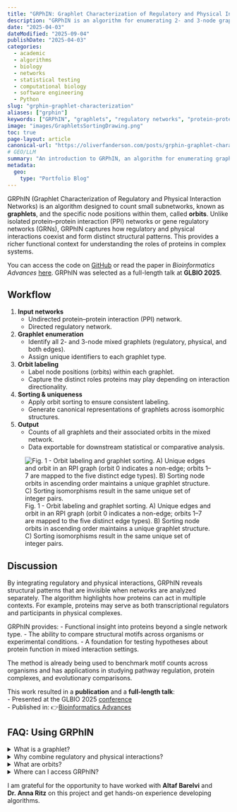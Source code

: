 ```yaml
---
title: "GRPhIN: Graphlet Characterization of Regulatory and Physical Interaction Networks"
description: "GRPhIN is an algorithm for enumerating 2- and 3-node graphlets and their orbits in mixed regulatory and physical interaction networks. Published in *Bioinformatics Advances*."
date: "2025-04-03"
dateModified: "2025-09-04"
publishDate: "2025-04-03"
categories:
  - academic
  - algorithms
  - biology
  - networks
  - statistical testing
  - computational biology
  - software engineering
  - Python
slug: "grphin-graphlet-characterization"
aliases: ["grphin"]
keywords: ["GRPhIN", "graphlets", "regulatory networks", "protein-protein interaction", "network motifs", "mixed networks", "orbits", "algorithms", "bioinformatics", "graph theory"]
image: "images/GraphletsSortingDrawing.png"
toc: true
page-layout: article
canonical-url: "https://oliverfanderson.com/posts/grphin-graphlet-characterization"
# GEO/LLM
summary: "An introduction to GRPhIN, an algorithm for enumerating graphlets and their orbits in mixed regulatory and physical interaction networks."
metadata:
  geo:
    type: "Portfolio Blog"
---
```


```{=html}
<style>
.keywords {
  display: none !important;
}
/* .quarto-float-caption-bottom {
  display: none !important;
} */
</style>
```

GRPhIN (Graphlet Characterization of Regulatory and Physical Interaction Networks) is an algorithm designed to count small subnetworks, known as **graphlets**, and the specific node positions within them, called **orbits**. Unlike isolated protein–protein interaction (PPI) networks or gene regulatory networks (GRNs), GRPhIN captures how regulatory and physical interactions coexist and form distinct structural patterns. This provides a richer functional context for understanding the roles of proteins in complex systems.

You can access the code on [GitHub](https://github.com/Reed-CompBio/grphin) or read the paper in *Bioinformatics Advances* [here](https://doi.org/10.1093/bioadv/vbaf176). GRPhIN was selected as a full-length talk at **GLBIO 2025**.

## Workflow

1.  **Input networks**
    -   Undirected protein–protein interaction (PPI) network.
    -   Directed regulatory network.
2.  **Graphlet enumeration**
    -   Identify all 2- and 3-node mixed graphlets (regulatory, physical, and both edges).
    -   Assign unique identifiers to each graphlet type.
3.  **Orbit labeling**
    -   Label node positions (orbits) within each graphlet.
    -   Capture the distinct roles proteins may play depending on interaction directionality.
4.  **Sorting & uniqueness**
    -   Apply orbit sorting to ensure consistent labeling.
    -   Generate canonical representations of graphlets across isomorphic structures.
5.  **Output**
    -   Counts of all graphlets and their associated orbits in the mixed network.
    -   Data exportable for downstream statistical or comparative analysis.

![Fig. 1 - Orbit labeling and graphlet sorting. A) Unique edges and orbit in an RPI graph (orbit 0 indicates a non-edge; orbits 1--7 are mapped to the five distinct edge types). B) Sorting node orbits in ascending order maintains a unique graphlet structure. C) Sorting isomorphisms result in the same unique set of integer pairs.](images/GraphletsSortingDrawing.png)

## Discussion

By integrating regulatory and physical interactions, GRPhIN reveals structural patterns that are invisible when networks are analyzed separately. The algorithm highlights how proteins can act in multiple contexts. For example, proteins may serve as both transcriptional regulators and participants in physical complexes.

GRPhIN provides: - Functional insight into proteins beyond a single network type. - The ability to compare structural motifs across organisms or experimental conditions. - A foundation for testing hypotheses about protein function in mixed interaction settings.

The method is already being used to benchmark motif counts across organisms and has applications in studying pathway regulation, protein complexes, and evolutionary comparisons.

This work resulted in a **publication** and a **full-length talk**:\
- Presented at the GLBIO 2025 [conference](https://www.iscb.org/glbio2025/home)\
- Published in: 👉[Bioinformatics Advances](https://doi.org/10.1093/bioadv/vbaf176)

## FAQ: Using GRPhIN

::::::: faqs-container
<details class="faq">

<summary>[What is a graphlet?]{.faq-question}</summary>

::: faq-answer
Graphlets are small, connected subnetworks (2–5 nodes) that represent recurring topological patterns. GRPhIN currently focuses on 2- and 3-node graphlets in mixed interaction networks.
:::

</details>

<details class="faq">

<summary>[Why combine regulatory and physical interactions?]{.faq-question}</summary>

::: faq-answer
Analyzing PPI or regulatory networks alone misses the ways proteins act across interaction types. GRPhIN integrates both to capture the full range of structural roles proteins play.
:::

</details>

<details class="faq">

<summary>[What are orbits?]{.faq-question}</summary>

::: faq-answer
Orbits define the unique positions a node can occupy within a graphlet. By tracking orbits, GRPhIN characterizes the specific roles of proteins across different graphlet structures.
:::

</details>

<details class="faq">

<summary>[Where can I access GRPhIN?]{.faq-question}</summary>

::: faq-answer
GRPhIN is open source on [GitHub](https://github.com/Reed-CompBio/grphin). A detailed description is available in the [publication](https://doi.org/10.1093/bioadv/vbaf176).
:::

</details>
:::::::

I am grateful for the opportunity to have worked with **Altaf Barelvi** and **Dr. Anna Ritz** on this project and get hands-on experience developing algorithms.

```{=html}
<script type="application/ld+json">
{
  "@context": "https://schema.org",
  "@type": "BlogPosting",
  "headline": "GRPhIN: Graphlet Characterization of Regulatory and Physical Interaction Networks",
  "description": "GRPhIN is an algorithm for enumerating 2- and 3-node graphlets and their orbits in mixed regulatory and physical interaction networks.",
  "datePublished": "2025-04-03",
  "dateModified": "2025-09-04",
  "image": "https://oliverfanderson.com/images/GraphletsSortingDrawing.png",
  "url": "https://oliverfanderson.com/posts/grphin-graphlet-characterization",
  "keywords": [
    "GRPhIN",
    "graphlets",
    "regulatory networks",
    "protein-protein interaction",
    "network motifs",
    "mixed networks",
    "orbits",
    "algorithms"
  ],
  "about": {
    "@type": "SoftwareApplication",
    "name": "GRPhIN",
    "applicationCategory": "Bioinformatics"
  },
  "programmingLanguage": "Python",
  "mentions": [
    {
      "@type": "ScholarlyArticle",
      "name": "GRPhIN: Graphlet characterization of regulatory and physical interaction networks",
      "author": "Oliver F. Anderson, Altaf Barelvi, Anna Ritz",
      "url": "https://doi.org/10.1093/bioadv/vbaf176"
    }
  ]
}
</script>
```